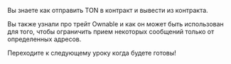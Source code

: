 Вы знаете как отправить TON в контракт и вывести из контракта.

Вы также узнали про трейт Ownable и как он может быть использован для того, чтобы ограничить прием некоторых сообщений только от определенных адресов.

Переходите к следующему уроку когда будете готовы!
